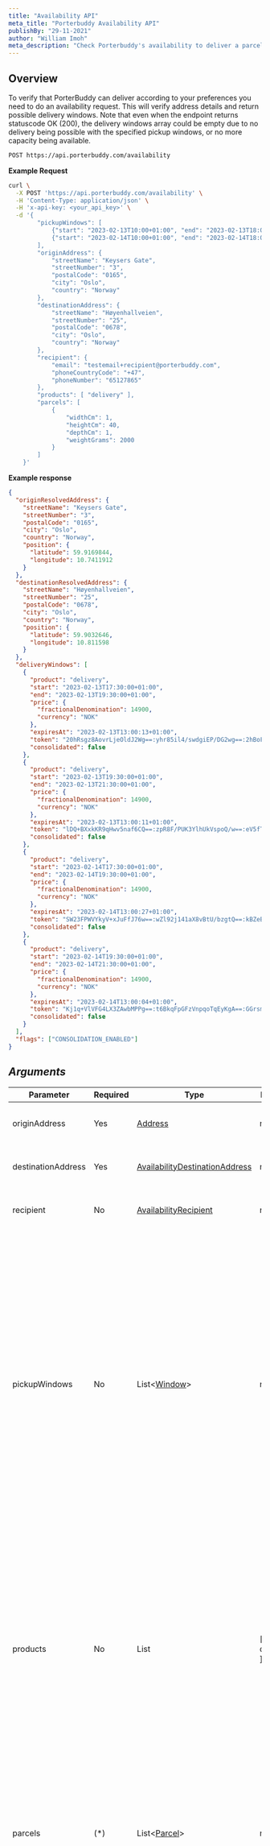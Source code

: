 ```yaml
---
title: "Availability API"
meta_title: "Porterbuddy Availability API"
publishBy: "29-11-2021"
author: "William Imoh"
meta_description: "Check Porterbuddy's availability to deliver a parcel"
---
```


## Overview

To verify that PorterBuddy can deliver according to your preferences you need to do an availability request. This will verify address details and return possible delivery windows. Note that even when the endpoint returns statuscode OK (200), the delivery windows array could be empty due to no delivery being possible with the specified pickup windows, or no more capacity being available.

```bash
POST https://api.porterbuddy.com/availability
```

**Example Request**

```bash
curl \
  -X POST 'https://api.porterbuddy.com/availability' \
  -H 'Content-Type: application/json' \
  -H 'x-api-key: <your_api_key>' \
  -d '{
        "pickupWindows": [
            {"start": "2023-02-13T10:00+01:00", "end": "2023-02-13T18:00+01:00"},
            {"start": "2023-02-14T10:00+01:00", "end": "2023-02-14T18:00+01:00"}
        ],
        "originAddress": {
            "streetName": "Keysers Gate",
            "streetNumber": "3",
            "postalCode": "0165",
            "city": "Oslo",
            "country": "Norway"
        },
        "destinationAddress": {
            "streetName": "Høyenhallveien",
            "streetNumber": "25",
            "postalCode": "0678",
            "city": "Oslo",
            "country": "Norway"
        },
        "recipient": {
            "email": "testemail+recipient@porterbuddy.com",
            "phoneCountryCode": "+47",
            "phoneNumber": "65127865"
        },
        "products": [ "delivery" ],
        "parcels": [
            {
                "widthCm": 1,
                "heightCm": 40,
                "depthCm": 1,
                "weightGrams": 2000
            }
        ]
    }'
```

**Example response**

```json
{
  "originResolvedAddress": {
    "streetName": "Keysers Gate",
    "streetNumber": "3",
    "postalCode": "0165",
    "city": "Oslo",
    "country": "Norway",
    "position": {
      "latitude": 59.9169844,
      "longitude": 10.7411912
    }
  },
  "destinationResolvedAddress": {
    "streetName": "Høyenhallveien",
    "streetNumber": "25",
    "postalCode": "0678",
    "city": "Oslo",
    "country": "Norway",
    "position": {
      "latitude": 59.9032646,
      "longitude": 10.811598
    }
  },
  "deliveryWindows": [
    {
      "product": "delivery",
      "start": "2023-02-13T17:30:00+01:00",
      "end": "2023-02-13T19:30:00+01:00",
      "price": {
        "fractionalDenomination": 14900,
        "currency": "NOK"
      },
      "expiresAt": "2023-02-13T13:00:13+01:00",
      "token": "20hRsgz8AovrLjeOldJ2Wg==:yhr85il4/swdgiEP/DG2wg==:2hBoFcmyTNLp/CTfX3sTGslOJr9sXAMxHggqq/h6tGmUuCEB2Vfy8uyNIWfg3qf6d7nj84Aj2sbwMLK2hETe14L4qgnlZHVSkBcktYPc6VCp9vEZhXErpQS3HoSyRU+mVcF2SNGP4s5TI5x7S6oq4Q==",
      "consolidated": false
    },
    {
      "product": "delivery",
      "start": "2023-02-13T19:30:00+01:00",
      "end": "2023-02-13T21:30:00+01:00",
      "price": {
        "fractionalDenomination": 14900,
        "currency": "NOK"
      },
      "expiresAt": "2023-02-13T13:00:11+01:00",
      "token": "lDQ+BXxkKR9qHwv5naf6CQ==:zpR8F/PUK3YlhUkVspoQ/w==:eV5fTEQmv/6We+KaK32ji31FHHHKaG4/GFQO8s/BX9dLKQ4QlV6gLZYtXOCQU+WfbYe+x9pJOfdjaXRfC2M4oNq+bHtNHSQKY7rfjAV3IoG2DSqvT9a+z4Lp8yuFOvonEUlzWlEiT2inTcnju+JlYQ==",
      "consolidated": false
    },
    {
      "product": "delivery",
      "start": "2023-02-14T17:30:00+01:00",
      "end": "2023-02-14T19:30:00+01:00",
      "price": {
        "fractionalDenomination": 14900,
        "currency": "NOK"
      },
      "expiresAt": "2023-02-14T13:00:27+01:00",
      "token": "SW23FPWVYkyV+xJuFfJ76w==:wZl92j141aX8vBtU/bzgtQ==:kBZeBgu+JoYMaasgk+Y+F4Bsd6ntn3Q8hkbGX9/ysfnppPTmqe24ZZeBdtDwh2364DMUhc+hpyK2Aau8jW7FC/gl4E3Q84j+7OnX3CNYuRzoNlYsXI749XGr86YbVU6wt8olw8pNkkLsyF17oNDA3g==",
      "consolidated": false
    },
    {
      "product": "delivery",
      "start": "2023-02-14T19:30:00+01:00",
      "end": "2023-02-14T21:30:00+01:00",
      "price": {
        "fractionalDenomination": 14900,
        "currency": "NOK"
      },
      "expiresAt": "2023-02-14T13:00:04+01:00",
      "token": "Kj1q+VlVFG4LX3ZAwbMPPg==:t6BkqFpGFzVnpqoTqEyKgA==:GGrsm1gUTetg8ux9sTs0/+X7mQiG/9a4y67BZoXPRjB3g8F+OK4NVyaYZAdIsLcdbO36jNta8hEyyCDxVee2qi7+95RJXBP/7wuH4Ik/S2/fq+8gHBQhISm0ba9TyO4ujytN5eAlXmoZgSQSXFG2tg==",
      "consolidated": false
    }
  ],
  "flags": ["CONSOLIDATION_ENABLED"]
}
```

## _Arguments_

| Parameter          | Required | Type                                                                                                  | Default      | Description                                                                                                                                                                                                                                                                                                                                         |
| ------------------ | -------- | ----------------------------------------------------------------------------------------------------- | ------------ | --------------------------------------------------------------------------------------------------------------------------------------------------------------------------------------------------------------------------------------------------------------------------------------------------------------------------------------------------- |
| originAddress      | Yes      | [Address](https://developer.porterbuddy.com/#address)                                                 | none         | The pick up location for the merchandise                                                                                                                                                                                                                                                                                                            |
| destinationAddress | Yes      | [AvailabilityDestinationAddress](https://developer.porterbuddy.com/#availability-destination-address) | none         | The destination for the merchandise                                                                                                                                                                                                                                                                                                                 |
| recipient          | No       | [AvailabilityRecipient](https://developer.porterbuddy.com/#availability-recipient)                    | none         | The contact details of the delivery recipient                                                                                                                                                                                                                                                                                                       |
| pickupWindows      | No       | List<[Window](https://developer.porterbuddy.com/#window)>                                             | none         | The windows when the package is available for pick-up. We recommend sending wide windows and for multiple days. Ex: If the package is ready for pick up from 3pm on monday and the store closes at 7pm, the first window will be 3pm-7pm the first day, and the following windows should probably be the opening hours for the store the next days. |
| products           | No       | List                                                                                                  | [ delivery ] | The name of the product needed. Currently, only the product "delivery" is available. Multiple products here will result in windows in the list for each product. Each window has a 'product' attribute which signals which product this is for.                                                                                                     |
| parcels            | (*)      | List<[Parcel](https://developer.porterbuddy.com/#parcel)>                                             | none         | The list of parcels that you want to transport. This will affect which couriers can fulfill the delivery. A smaller car cannot drive packages that won't fit in it's trunk.                                                                                                                                                                         |
| additionalInfo     | No       | Object                                                                                                | null         | Object reserved for additional information. This argument is intended to be provided by the checkout widget and needs to be passed-through as is, without further modifications.                                                                                                                                                                    |
| items              | No       | List<[Item](https://developer.porterbuddy.com/#item)>                                                 | none         | A list of items you want to transport. Will be used to determine size and weight if no parcels are specified.                                                                                                                                                                   |

> (*) At least one of the properties "items" or "parcels" must be specified for a valid request. If only items are specified, each item must have the "weightGrams" property specified as >= 0.

## Type - Availability Destination Address

| Parameter    | Required | Type   | Default | Description                                          |
| ------------ | -------- | ------ | ------- | ---------------------------------------------------- |
| streetName   | No       | String | none    | Name of the street                                   |
| streetNumber | No       | String | none    | Number of the street. Including any letters. Ex: 10d |
| postalCode   | Yes      | String | none    | The postal code of the address                       |
| city         | No       | String | none    | The city of the address                              |
| country      | Yes      | String | none    | The country of the address                           |

## Type - Availability Recipient

| Parameter        | Required | Type   | Default | Description                       |
| ---------------- | -------- | ------ | ------- | --------------------------------- |
| email            | No       | String | none    | Email                             |
| phoneCountryCode | No       | String | +47     | Country code for the phone number |
| phoneNumber      | No       | String | none    | Phone number                      |

## _Response_

| Parameter                  | Type                                                                                          | Description                                                                                                                                                                                |
| -------------------------- | --------------------------------------------------------------------------------------------- | ------------------------------------------------------------------------------------------------------------------------------------------------------------------------------------------ |
| originResolvedAddress      | [Resolved Address](https://developer.porterbuddy.com/#resolved-address)                       | Resolved origin. We will resolve the origin against Google\'s APIs. The exact details we find will be returned here.                                                                       |
| destinationResolvedAddress | [Resolved Address](https://developer.porterbuddy.com/#resolved-address)                       | Resolved destination. Like with the origin, we will try to resolve the exact details. The result will be returned here.                                                                    |
| deliveryWindows            | List<[DeliveryWindow](https://developer.porterbuddy.com/#delivery-window)>                  | The available windows for the destination. This is tied to the pick up windows given in the request, so any changes to those will affect these windows as well.                            |
| consolidatedWindow         | [ConsolidatedDeliveryWindow](https://developer.porterbuddy.com/#consolidated-delivery-window) | Available window for the destination. Present if the recipient field was present in the request and the customer has already placed one or more orders within one of the delivery windows. |
| flags                      | List                                                                                          | A list of flags indicating if certain features are enabled in the shop configuration. Mainly used for our own checkout widgets. This property will be omitted if the list would be empty.  |

## Type - Resolved Address

| Parameter    | Required | Type                | Default | Description                                             |
| ------------ | -------- | ------------------- | ------- | ------------------------------------------------------- |
| streetName   | Yes      | String              | none    | Name of the street                                      |
| streetNumber | Yes      | String              | none    | Number of the street. Including any letters. Ex: 10d    |
| postalCode   | Yes      | String              | none    | The postal code of the address                          |
| city         | Yes      | String              | none    | The city of the address                                 |
| country      | Yes      | String              | none    | The country of the address                              |
| position     | Yes      | Position (lat/long) | none    | The exact position of the address in longitude/latitude |

## Type - Delivery Window

| Parameter    | Type                                              | Description                                                                                                                                                                                                                                |
| ------------ | ------------------------------------------------- | ------------------------------------------------------------------------------------------------------------------------------------------------------------------------------------------------------------------------------------------ |
| start        | DateTime                                          | The start of the window                                                                                                                                                                                                                    |
| end          | DateTime                                          | The end of the window                                                                                                                                                                                                                      |
| product      | String                                            | The product type this window is for. Example: "delivery" or "large"                                                                                                                                                                        |
| price        | [Price](https://developer.porterbuddy.com/#price) | The price given for the specific window                                                                                                                                                                                                    |
| displayPrice | [Price](https://developer.porterbuddy.com/#price) | The display price given for the specific window, calculated based the store's configured base display price. Used to show the end customer a price different from the actual price. Only returned when a base display price is configured. |
| expiresAt    | DateTime                                          | After this time this window should not be shown as an option. Either remove the window or do a full refresh of the availability.                                                                                                           |
| token        | String                                            | The token is to be sent back when placing and order. It makes sure that the window and price that was offered for availability at that specific point in time is what is registered on the order.                                          |
| consolidated | Boolean                                           | If true, there is another order present for the same customer with that window, so the orders can be consolidated.                                                                                                                         |

## Type - Consolidated Delivery Window

| Parameter    | Type                                              | Description                                                                                                                                                                                                                                |
| ------------ | ------------------------------------------------- | ------------------------------------------------------------------------------------------------------------------------------------------------------------------------------------------------------------------------------------------ |
| start        | DateTime                                          | The start of the window                                                                                                                                                                                                                    |
| end          | DateTime                                          | The end of the window                                                                                                                                                                                                                      |
| product      | String                                            | The product type this window is for. Example: "delivery" or "large"                                                                                                                                                                        |
| price        | [Price](https://developer.porterbuddy.com/#price) | The price given for the specific window                                                                                                                                                                                                    |
| displayPrice | [Price](https://developer.porterbuddy.com/#price) | The display price given for the specific window, calculated based the store's configured base display price. Used to show the end customer a price different from the actual price. Only returned when a base display price is configured. |
| expiresAt    | DateTime                                          | After this time this window should not be shown as an option. Either remove the window or do a full refresh of the availability.                                                                                                           |
| token        | String                                            | The token is to be sent back when placing and order. It makes sure that the window and price that was offered for availability at that specific point in time is what is registered on the order.                                          |
| consolidated | Boolean                                           | If true, there is another order present for the same customer with that window, so the orders can be consolidated.                                                                                                                         |

## Type - Price

| Parameter              | Type    | Description                                                                          |
| ---------------------- | ------- | ------------------------------------------------------------------------------------ |
| fractionalDenomination | Integer | The price in the lowest denominator. Ex: 1 USD = 100 fractionalDenomination (cents)  |
| currency               | String  | The currency specified. Usually "NOK".                                               |
